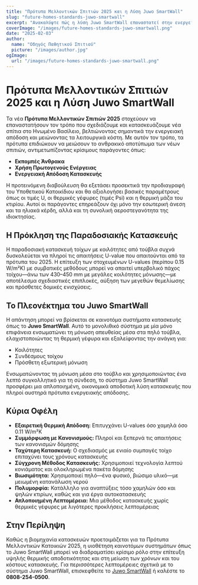 ```yaml
---
title: "Πρότυπα Μελλοντικών Σπιτιών 2025 και η Λύση Juwo SmartWall"
slug: "future-homes-standards-juwo-smartwall"
excerpt: "Ανακαλύψτε πώς η λύση Juwo SmartWall επαναστατεί στην ενεργειακή απόδοση και τα πρότυπα κατασκευής για τα μελλοντικά σπίτια."
coverImage: "/images/future-homes-standards-juwo-smartwall.png"
date: "2025-02-03"
author:
  name: "Οδηγός Παθητικού Σπιτιού"
  picture: "/images/author.jpg"
ogImage:
  url: "/images/future-homes-standards-juwo-smartwall.png"
---
```


# Πρότυπα Μελλοντικών Σπιτιών 2025 και η Λύση Juwo SmartWall

Τα νέα **Πρότυπα Μελλοντικών Σπιτιών 2025** στοχεύουν να επαναστατήσουν τον τρόπο που σχεδιάζουμε και κατασκευάζουμε νέα σπίτια στο Ηνωμένο Βασίλειο, βελτιώνοντας σημαντικά την ενεργειακή απόδοση και μειώνοντας τα λειτουργικά κόστη. Με αυτόν τον τρόπο, τα πρότυπα επιδιώκουν να μειώσουν το ανθρακικό αποτύπωμα των νέων σπιτιών, αντιμετωπίζοντας κρίσιμους παράγοντες όπως:

- **Εκπομπές Άνθρακα**
- **Χρήση Πρωτογενούς Ενέργειας**
- **Ενεργειακή Απόδοση Κατασκευής**

Η προτεινόμενη διαβούλευση θα εξετάσει προσεκτικά την προδιαγραφή του Υποθετικού Κατοικίδιου και θα αξιολογήσει βασικές παραμέτρους όπως οι τιμές U, οι θερμικές γέφυρες (τιμές Psi) και η θερμική μάζα του κτιρίου. Αυτοί οι παράγοντες επηρεάζουν όχι μόνο την εσωτερική άνεση και τα ηλιακά κέρδη, αλλά και τη συνολική αεροστεγανότητα της ιδιοκτησίας.

## Η Πρόκληση της Παραδοσιακής Κατασκευής

Η παραδοσιακή κατασκευή τοίχων με κοιλότητες από τούβλα συχνά δυσκολεύεται να πληροί τις απαιτήσεις U-value που απαιτούνται από τα πρότυπα του 2025. Η επίτευξη των στοχευμένων U-values (περίπου 0.15 W/m²K) με συμβατικές μεθόδους μπορεί να απαιτεί υπερβολικό πάχος τοίχου—άνω των 430–450 mm με μεγάλες κοιλότητες μόνωσης—με αποτέλεσμα σχεδιαστικές επιπλοκές, αύξηση των μεγεθών θεμελίωσης και πρόσθετες δομικές ενισχύσεις.

## Το Πλεονέκτημα του Juwo SmartWall

Η απάντηση μπορεί να βρίσκεται σε καινοτόμα συστήματα κατασκευής όπως το **Juwo SmartWall**. Αυτό το μονολιθικό σύστημα με μία μόνο επιφάνεια ενσωματώνει τη μόνωση απευθείας μέσα στα πηλό τούβλα, ελαχιστοποιώντας τη θερμική γέφυρα και εξαλείφοντας την ανάγκη για:

- Κοιλότητες
- Συνδέσμους τοίχου
- Πρόσθετη εξωτερική μόνωση

Ενσωματώνοντας τη μόνωση μέσα στο τούβλο και χρησιμοποιώντας ένα λεπτό συγκολλητικό για τη σύνδεση, το σύστημα Juwo SmartWall προσφέρει μια απλοποιημένη, οικονομικά αποδοτική λύση κατασκευής που πληροί αυστηρά πρότυπα ενεργειακής απόδοσης.

## Κύρια Οφέλη

- **Εξαιρετική Θερμική Απόδοση:** Επιτυγχάνει U-values όσο χαμηλά όσο 0.11 W/m²K
- **Συμμόρφωση με Κανονισμούς:** Πληροί και ξεπερνά τις απαιτήσεις των κανονισμών δόμησης
- **Ταχύτερη Κατασκευή:** Ο σχεδιασμός με ενιαίο συμπαγές τοίχο επιταχύνει τους χρόνους κατασκευής
- **Σύγχρονη Μέθοδος Κατασκευής:** Χρησιμοποιεί τεχνολογία λεπτού κονιάματος και ολοκληρωμένα πακέτα δόμησης
- **Βιωσιμότητα:** Χρησιμοποιεί πηλό—ένα φυσικό, βιώσιμο υλικό—με μειωμένη κατανάλωση νερού
- **Πολυμορφία:** Κατάλληλο για αναπτύξεις τόσο χαμηλών όσο και ψηλών κτιρίων, καθώς και για έργα αυτοκατασκευής
- **Απλοποιημένη Λεπτομέρεια:** Μια μέθοδος κατασκευής χωρίς θερμικές γέφυρες με λιγότερες προκλήσεις λεπτομέρειας

## Στην Περίληψη

Καθώς η βιομηχανία κατασκευών προετοιμάζεται για τα Πρότυπα Μελλοντικών Κατοικιών 2025, η υιοθέτηση καινοτόμων συστημάτων όπως το Juwo SmartWall μπορεί να διαδραματίσει κρίσιμο ρόλο στην επίτευξη υψηλής θερμικής αποδοτικότητας και στη μείωση των χρόνων και του κόστους κατασκευής. Για περισσότερες λεπτομέρειες σχετικά με το σύστημα Juwo SmartWall, επισκεφθείτε το [Juwo SmartWall](http://www.Juwo-SmartWall.co.uk) ή καλέστε το **0808-254-0500**.